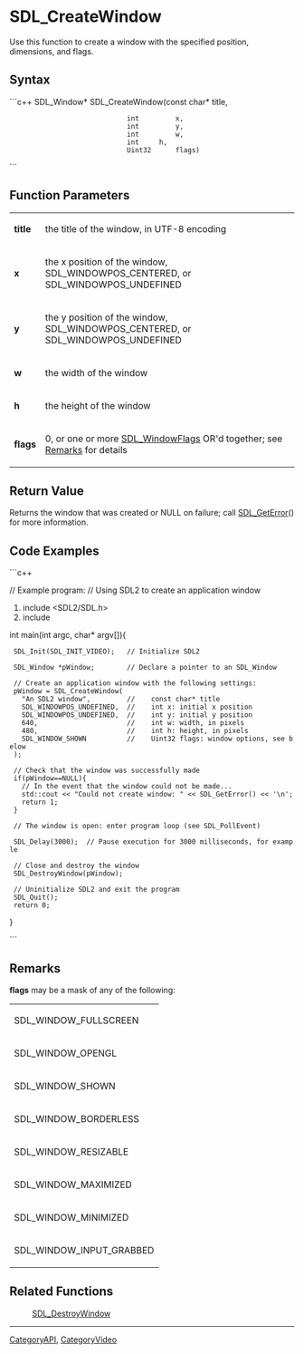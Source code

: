 <!-- pragma section-numbers off -->
<!-- pragma disable-camelcase -->

= SDL_CreateWindow =
Use this function to create a window with the specified position, dimensions, and flags.


== Syntax ==
```c++
SDL_Window* SDL_CreateWindow(const char* title,
                              int         x,
                              int         y,
                              int         w,
                              int  	  h,
                              Uint32      flags)
```

== Function Parameters ==
{|
|'''title'''
|the title of the window, in UTF-8 encoding
|-
|'''x'''
|the x position of the window, SDL_WINDOWPOS_CENTERED, or SDL_WINDOWPOS_UNDEFINED
|-
|'''y'''
|the y position of the window, SDL_WINDOWPOS_CENTERED, or SDL_WINDOWPOS_UNDEFINED
|-
|'''w'''
|the width of the window
|-
|'''h'''
|the height of the window
|-
|'''flags'''
|0, or one or more [[SDL_WindowFlags]] OR'd together; see [[#flags|Remarks]] for details
|}

== Return Value ==
Returns the window that was created or NULL on failure; call [[SDL_GetError]]() for more information.

== Code Examples ==
```c++

// Example program:
// Using SDL2 to create an application window

#include <SDL2/SDL.h>
#include <iostream>

int main(int argc, char* argv[]){

  SDL_Init(SDL_INIT_VIDEO);   // Initialize SDL2
  
  SDL_Window *pWindow;        // Declare a pointer to an SDL_Window
  
  // Create an application window with the following settings:
  pWindow = SDL_CreateWindow( 
    "An SDL2 window",         //    const char* title
    SDL_WINDOWPOS_UNDEFINED,  //    int x: initial x position
    SDL_WINDOWPOS_UNDEFINED,  //    int y: initial y position
    640,                      //    int w: width, in pixels
    480,                      //    int h: height, in pixels
    SDL_WINDOW_SHOWN          //    Uint32 flags: window options, see below
  );
  
  // Check that the window was successfully made
  if(pWindow==NULL){   
    // In the event that the window could not be made...
    std::cout << "Could not create window: " << SDL_GetError() << '\n';
    return 1;
  }
  
  // The window is open: enter program loop (see SDL_PollEvent)

  SDL_Delay(3000);  // Pause execution for 3000 milliseconds, for example
  
  // Close and destroy the window
  SDL_DestroyWindow(pWindow); 
   
  // Uninitialize SDL2 and exit the program
  SDL_Quit(); 
  return 0;   
 
}

```

== Remarks ==
<span id="flags"></span> '''flags''' may be a mask of any of the following: 
{|
|SDL_WINDOW_FULLSCREEN
|-
|SDL_WINDOW_OPENGL
|-
|SDL_WINDOW_SHOWN
|-
|SDL_WINDOW_BORDERLESS
|-
|SDL_WINDOW_RESIZABLE
|-
|SDL_WINDOW_MAXIMIZED
|-
|SDL_WINDOW_MINIMIZED
|-
|SDL_WINDOW_INPUT_GRABBED
|}

== Related Functions ==
:[[SDL_DestroyWindow]]

----
[[CategoryAPI]], [[CategoryVideo]]
